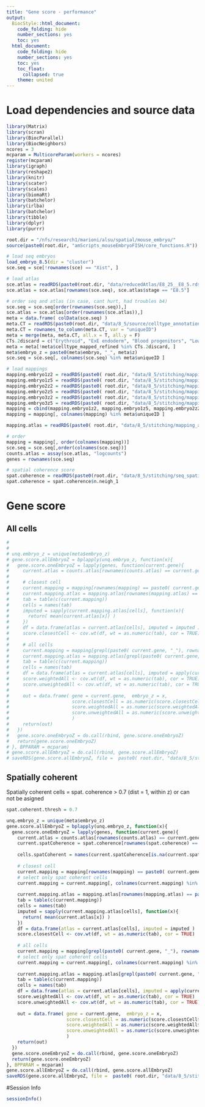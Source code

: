 ```yaml
---
title: "Gene score - performance"
output:
  BiocStyle::html_document:
    code_folding: hide
    number_sections: yes
    toc: yes  
  html_document:
    code_folding: hide
    number_sections: yes
    toc: yes
    toc_float:
      collapsed: true
    theme: united
---
```



# Load dependencies and source data

```r

library(Matrix)
library(scran)
library(BiocParallel)
library(BiocNeighbors)
ncores = 3
mcparam = MulticoreParam(workers = ncores)
register(mcparam)
library(igraph)
library(reshape2)
library(knitr)
library(scater)
library(scales)
library(biomaRt)
library(batchelor)
library(irlba)
library(batchelor)
library(tibble)
library(dplyr)
library(purrr)

root.dir = "/nfs/research1/marioni/alsu/spatial/mouse_embryo/"
source(paste0(root.dir, "amScripts_mouseEmbryoFISH/core_functions.R"))

# load seq embryos
load_embryo_8.5(dir = "cluster")
sce.seq = sce[!rownames(sce) == "Xist", ]

# load atlas 
sce.atlas = readRDS(paste0(root.dir, "data/reducedAtlas/E8_25__E8_5.rds"))
sce.atlas = sce.atlas[rownames(sce.seq), sce.atlas$stage == "E8.5"]

# order seq and atlas (in case, cant hurt, had troubles b4)
sce.seq = sce.seq[order(rownames(sce.seq)),]
sce.atlas = sce.atlas[order(rownames(sce.atlas)),]
meta = data.frame( colData(sce.seq) )
meta.CT = readRDS(paste0(root.dir, "data/8_5/source/celltype_annotation_refined.Rds"))
meta.CT = rownames_to_column(meta.CT, var = "uniqueID")
meta = merge(meta, meta.CT, all.x = T, all.y = F)
CTs.2discard = c("Erythroid", "ExE endoderm", "Blood progenitors", "Low quality")
meta = meta[!meta$celltype_mapped_refined %in% CTs.2discard, ]
meta$embryo_z = paste0(meta$embryo, "_", meta$z)
sce.seq = sce.seq[, colnames(sce.seq) %in% meta$uniqueID ]

# load mappings
mapping.embryo1z2 = readRDS(paste0( root.dir, "data/8_5/stitching/mapping_seq2atlas_embryo1z2_libsize.rds"))
mapping.embryo1z5 = readRDS(paste0( root.dir, "data/8_5/stitching/mapping_seq2atlas_embryo1z5_libsize.rds"))
mapping.embryo2z2 = readRDS(paste0( root.dir, "data/8_5/stitching/mapping_seq2atlas_embryo2z2_libsize.rds"))
mapping.embryo2z5 = readRDS(paste0( root.dir, "data/8_5/stitching/mapping_seq2atlas_embryo2z5_libsize.rds"))
mapping.embryo3z2 = readRDS(paste0( root.dir, "data/8_5/stitching/mapping_seq2atlas_embryo3z2_libsize.rds"))
mapping.embryo3z5 = readRDS(paste0( root.dir, "data/8_5/stitching/mapping_seq2atlas_embryo3z5_libsize.rds"))
mapping = cbind(mapping.embryo1z2, mapping.embryo1z5, mapping.embryo2z2, mapping.embryo2z5, mapping.embryo3z2, mapping.embryo3z5)
mapping = mapping[, colnames(mapping) %in% meta$uniqueID ]

mapping.atlas = readRDS(paste0( root.dir, "data/8_5/stitching/mapping_atlas2atlas.rds"))

# order
mapping = mapping[, order(colnames(mapping))]
sce.seq = sce.seq[,order(colnames(sce.seq))]
counts.atlas = assay(sce.atlas, "logcounts")
genes = rownames(sce.seq)

# spatial coherence score
spat.coherence = readRDS(paste0(root.dir, "data/8_5/stitching/seq_spatialCoherency_withinZ.rds"))
spat.coherence = spat.coherence$n.neigh_1


```



# Gene score

## All cells

```r
# 
# 
# unq.embryo_z = unique(meta$embryo_z)
# gene.score.allEmbryoZ = bplapply(unq.embryo_z, function(x){
#   gene.score.oneEmbryoZ = lapply(genes, function(current.gene){
#     current.atlas = counts.atlas[rownames(counts.atlas) == current.gene,]
#   
#     # closest cell
#     current.mapping = mapping[rownames(mapping) == paste0( current.gene, "_1"), colnames(mapping) %in% meta$uniqueID[meta$embryo_z == x]]
#     current.mapping.atlas = mapping.atlas[rownames(mapping.atlas) == paste0( current.gene, "_1"), ]
#     tab = table(c(current.mapping))
#     cells = names(tab) 
#     imputed = sapply(current.mapping.atlas[cells], function(x){
#       return( mean(current.atlas[x]) )
#     })
#     df = data.frame(atlas = current.atlas[cells], imputed = imputed ) 
#     score.closestCell <- cov.wt(df, wt = as.numeric(tab), cor = TRUE)
#     
#     # all cells
#     current.mapping = mapping[grepl(paste0( current.gene, "_"), rownames(mapping)), colnames(mapping) %in% meta$uniqueID[meta$embryo_z == x]]
#     current.mapping.atlas = mapping.atlas[grepl(paste0( current.gene, "_"), rownames(mapping.atlas)),]
#     tab = table(c(current.mapping))
#     cells = names(tab) 
#     df = data.frame(atlas = current.atlas[cells], imputed = apply(current.mapping.atlas[, cells] , 2, function(x) mean(current.atlas[x]) ) ) 
#     score.weightedAll <- cov.wt(df, wt = as.numeric(tab), cor = TRUE)
#     score.unweightedAll <- cov.wt(df, wt = as.numeric(tab), cor = TRUE)
#     
#     out = data.frame( gene = current.gene,  embryo_z = x, 
#                       score.closestCell = as.numeric(score.closestCell$cor[1,2]),
#                       score.weightedAll = as.numeric(score.weightedAll$cor[1,2]),
#                       score.unweightedAll = as.numeric(score.unweightedAll$cor[1,2])
#                       )
#     return(out)
#   })
#   gene.score.oneEmbryoZ = do.call(rbind, gene.score.oneEmbryoZ)
#   return(gene.score.oneEmbryoZ)
# }, BPPARAM = mcparam)
# gene.score.allEmbryoZ = do.call(rbind, gene.score.allEmbryoZ)
# saveRDS(gene.score.allEmbryoZ, file =  paste0( root.dir, "data/8_5/stitching/geneScore_performance.rds"))


```

## Spatially coherent

Spatially coherent cells = spat. coherence > 0.7 (dist = 1, within z) or can not be asigned

```r



spat.coherent.thresh = 0.7 

unq.embryo_z = unique(meta$embryo_z)
gene.score.allEmbryoZ = bplapply(unq.embryo_z, function(x){
  gene.score.oneEmbryoZ = lapply(genes, function(current.gene){
    current.atlas = counts.atlas[rownames(counts.atlas) == current.gene,]
    current.spatCoherence = spat.coherence[rownames(spat.coherence) == current.gene,]
    
    cells.spatCoherent = names(current.spatCoherence[is.na(current.spatCoherence) | current.spatCoherence >= spat.coherent.thresh])
    
    # closest cell
    current.mapping = mapping[rownames(mapping) == paste0( current.gene, "_1"), colnames(mapping) %in% meta$uniqueID[meta$embryo_z == x]]
    # select only spat coherent cells
    current.mapping = current.mapping[, colnames(current.mapping) %in% cells.spatCoherent]
    
    current.mapping.atlas = mapping.atlas[rownames(mapping.atlas) == paste0( current.gene, "_1"), ]
    tab = table(c(current.mapping))
    cells = names(tab) 
    imputed = sapply(current.mapping.atlas[cells], function(x){
      return( mean(current.atlas[x]) )
    })
    df = data.frame(atlas = current.atlas[cells], imputed = imputed ) 
    score.closestCell <- cov.wt(df, wt = as.numeric(tab), cor = TRUE)
    
    # all cells
    current.mapping = mapping[grepl(paste0( current.gene, "_"), rownames(mapping)), colnames(mapping) %in% meta$uniqueID[meta$embryo_z == x]]
    # select only spat coherent cells
    current.mapping = current.mapping[, colnames(current.mapping) %in% cells.spatCoherent]
    
    current.mapping.atlas = mapping.atlas[grepl(paste0( current.gene, "_"), rownames(mapping.atlas)),]
    tab = table(c(current.mapping))
    cells = names(tab) 
    df = data.frame(atlas = current.atlas[cells], imputed = apply(current.mapping.atlas[, cells] , 2, function(x) mean(current.atlas[x]) ) ) 
    score.weightedAll <- cov.wt(df, wt = as.numeric(tab), cor = TRUE)
    score.unweightedAll <- cov.wt(df, wt = as.numeric(tab), cor = TRUE)
    
    out = data.frame( gene = current.gene,  embryo_z = x, 
                      score.closestCell = as.numeric(score.closestCell$cor[1,2]),
                      score.weightedAll = as.numeric(score.weightedAll$cor[1,2]),
                      score.unweightedAll = as.numeric(score.unweightedAll$cor[1,2])
                      )
    return(out)
  })
  gene.score.oneEmbryoZ = do.call(rbind, gene.score.oneEmbryoZ)
  return(gene.score.oneEmbryoZ)
}, BPPARAM = mcparam)
gene.score.allEmbryoZ = do.call(rbind, gene.score.allEmbryoZ)
saveRDS(gene.score.allEmbryoZ, file =  paste0( root.dir, "data/8_5/stitching/geneScore_spatCoherent_performance.rds"))


```


#Session Info

```r

sessionInfo()

```
